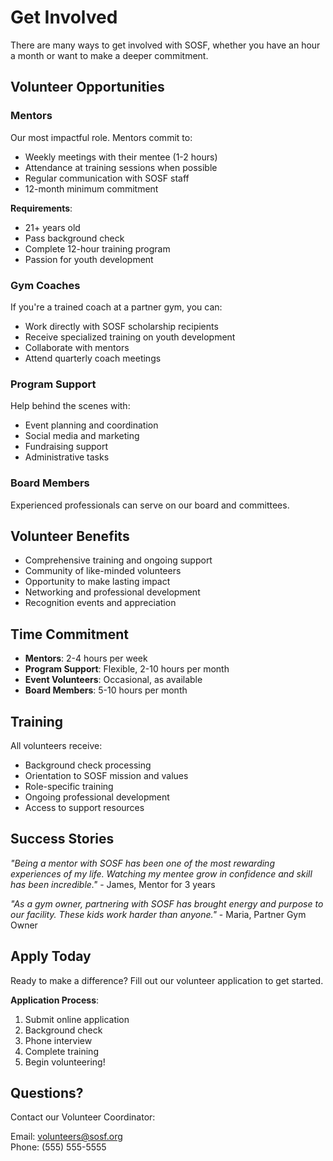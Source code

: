 # Get Involved

There are many ways to get involved with SOSF, whether you have an hour a month or want to make a deeper commitment.

## Volunteer Opportunities

### Mentors
Our most impactful role. Mentors commit to:
- Weekly meetings with their mentee (1-2 hours)
- Attendance at training sessions when possible
- Regular communication with SOSF staff
- 12-month minimum commitment

**Requirements**:
- 21+ years old
- Pass background check
- Complete 12-hour training program
- Passion for youth development

### Gym Coaches
If you're a trained coach at a partner gym, you can:
- Work directly with SOSF scholarship recipients
- Receive specialized training on youth development
- Collaborate with mentors
- Attend quarterly coach meetings

### Program Support
Help behind the scenes with:
- Event planning and coordination
- Social media and marketing
- Fundraising support
- Administrative tasks

### Board Members
Experienced professionals can serve on our board and committees.

## Volunteer Benefits

- Comprehensive training and ongoing support
- Community of like-minded volunteers
- Opportunity to make lasting impact
- Networking and professional development
- Recognition events and appreciation

## Time Commitment

- **Mentors**: 2-4 hours per week
- **Program Support**: Flexible, 2-10 hours per month
- **Event Volunteers**: Occasional, as available
- **Board Members**: 5-10 hours per month

## Training

All volunteers receive:
- Background check processing
- Orientation to SOSF mission and values
- Role-specific training
- Ongoing professional development
- Access to support resources

## Success Stories

*"Being a mentor with SOSF has been one of the most rewarding experiences of my life. Watching my mentee grow in confidence and skill has been incredible."* - James, Mentor for 3 years

*"As a gym owner, partnering with SOSF has brought energy and purpose to our facility. These kids work harder than anyone."* - Maria, Partner Gym Owner

## Apply Today

Ready to make a difference? Fill out our volunteer application to get started.

**Application Process**:
1. Submit online application
2. Background check
3. Phone interview
4. Complete training
5. Begin volunteering!

## Questions?

Contact our Volunteer Coordinator:

Email: volunteers@sosf.org  
Phone: (555) 555-5555

